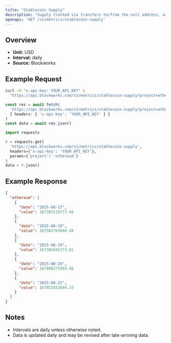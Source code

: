 ```yaml
---
title: "Stablecoin Supply"
description: "Supply tracked via transfers to/from the null address, as well as distinct issuance and redemption events for supported stablecoins. Circulating supply remove supply held in bridges, token treasuries, and known mint/burn addresses."
openapi: 'GET /v1/metrics/stablecoin-supply'
---
```


## Overview

- **Unit:** USD
- **Interval:** daily
- **Source:** Blockworks

## Example Request

<CodeGroup>

```bash cURL
curl -H "x-api-key: YOUR_API_KEY" \
  "https://api.blockworks.com/v1/metrics/stablecoin-supply?project=ethereum"
```

```typescript TypeScript
const res = await fetch(
  'https://api.blockworks.com/v1/metrics/stablecoin-supply?project=ethereum',
  { headers: { 'x-api-key': 'YOUR_API_KEY' } }
)
const data = await res.json()
```

```python Python
import requests

r = requests.get(
  'https://api.blockworks.com/v1/metrics/stablecoin-supply',
  headers={'x-api-key': 'YOUR_API_KEY'},
  params={'project': 'ethereum'}
)
data = r.json()
```

</CodeGroup>

## Example Response

```json
{
  "ethereum": [
    {
      "date": "2025-08-17",
      "value": 167383119777.66
    },
    {
      "date": "2025-08-18",
      "value": 167582703040.48
    },
    {
      "date": "2025-08-19",
      "value": 167385691273.01
    },
    {
      "date": "2025-08-20",
      "value": 167890271993.46
    },
    {
      "date": "2025-08-21",
      "value": 167923552694.33
    }
  ]
}
```

## Notes
- Intervals are daily unless otherwise noted.
- Data is updated daily and may be revised after late-arriving data.
